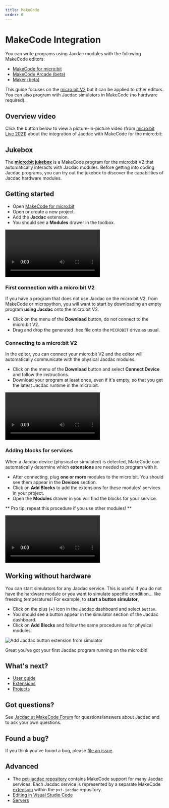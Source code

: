 ```yaml
---
title: MakeCode
order: 0
---
```


# MakeCode Integration

You can write programs using Jacdac modules with the following MakeCode editors:

-   [MakeCode for micro:bit](https://makecode.microbit.org/)
-   [MakeCode Arcade (beta)](https://arcade.makecode.com/beta/)
-   [Maker (beta)](https://maker.makecode.com/)

This guide focuses on the [micro:bit V2](https://www.microbit.org/)
but it can be applied to other editors. You can also program with Jacdac
simulators in MakeCode (no hardware required).

## Overview video

Click the button below to view a picture-in-picture video (from [micro:bit Live 2021](https://microbit.org/news/events/live/))
about the integration of Jacdac with MakeCode for the micro:bit:

<YouTubeButton videoId="Jqn2YCUkWqk" />

## Jukebox

The **[micro:bit jukebox](/clients/makecode/microbit-jukebox/)** is a MakeCode program
for the micro:bit V2 that automatically interacts with Jacdac modules.
Before getting into coding Jacdac programs, you can try out the jukebox to
discover the capabilities of Jacdac hardware modules.

## Getting started

-   Open [MakeCode for micro:bit](https://makecode.microbit.org/)
-   Open or create a new project.
-   Add the **Jacdac** extension.
-   You should see a **Modules** drawer in the toolbox.

<Video
    label="Adding the Jacdac extension in MakeCode for micro:bit"
    webm="/videos/addjacdac.webm"
/>

### First connection with a micro:bit V2

If you have a program that does not use Jacdac on the micro:bit V2, from MakeCode or micropython, you will want to start
by downloading an empty program **using Jacdac** onto the micro:bit V2.

-   Click on the menu of the **Download** button, do not connect to the micro:bit V2.
-   Drag and drop the generated .hex file onto the `MICROBIT` drive as usual.

### Connecting to a micro:bit V2

In the editor, you can connect your micro:bit V2 and the editor will automatically communicate with the physical Jacdac modules.

-   Click on the menu of the **Download** button and select **Connect Device** and follow the instructions.
-   Download your program at least once, even if it's empty, so that you get the latest Jacdac runtime in the micro:bit.

<Video
    label="Connect to a physical micro:bit"
    webm="/videos/connectmicrobit.webm"
    preload="none"
/>

### Adding blocks for services

When a Jacdac device (physical or simulated) is detected, MakeCode can automatically determine which **extensions** are needed to program with it.

-   After connecting, plug **one or more** modules to the micro:bit. You should see them appear in the **Devices** section.
-   Click on **Add Blocks** to add the extensions for these modules' services in your project.
-   Open the **Modules** drawer in you will find the blocks for your service.

** Pro tip: repeat this procedure if you use other modules! **

<Video
    label="Add Jacdac button extension in MakeCode"
    preload="none"
    webm="/videos/addmodule.webm"
/>

## Working without hardware

You can start simulators for any Jacdac service. This is useful if you do not have the hardware module or you want to simulate specific condition... like freezing temperatures! For example, to **start a button simulator**,

-   Click on the plus (+) icon in the Jacdac dashboard and select `button`.
-   You should see a button appear in the simulator section of the Jacdac dashboard.
-   Click on **Add Blocks** and follow the same procedure as for physical modules.

![Add Jacdac button extension from simulator](./makecode/addbutton.gif)

Great you've got your first Jacdac program running on the micro:bit!

## What's next?

-   [User guide](/clients/makecode/user-guide/)
-   [Extensions](/clients/makecode/extensions/)
-   [Projects](/clients/makecode/projects/)

## Got questions?

See [Jacdac at MakeCode Forum](https://forum.makecode.com/c/jacdac/) for questions/answers about Jacdac and to ask your own questions.

## Found a bug?

If you think you've found a bug, please [file an issue](https://github.com/microsoft/jacdac/issues).

## Advanced

-   The [pxt-jacdac repository](https://github.com/microsoft/pxt-jacdac) contains MakeCode support for many Jacdac services. Each Jacdac service is represented by a separate MakeCode [extension](./makecode/extensions) within the `pxt-jacdac` repository.
-   [Editing in Visual Studio Code](/clients/makecode/code/)
-   [Servers](/clients/makecode/servers/)
